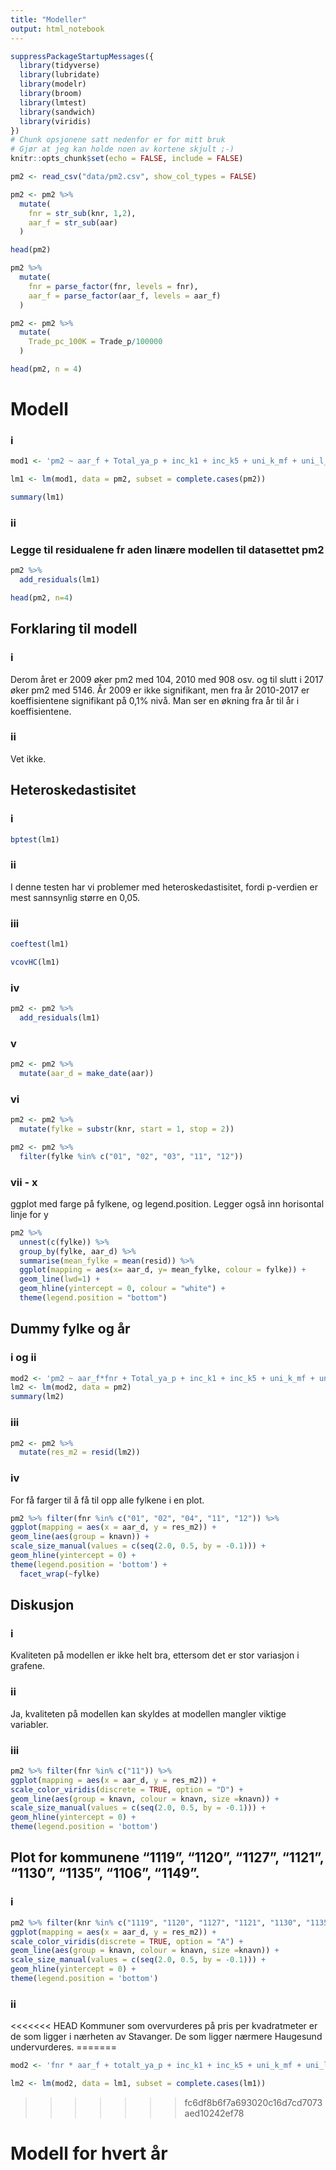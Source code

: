 ```yaml
---
title: "Modeller"
output: html_notebook
---
```


```r
suppressPackageStartupMessages({
  library(tidyverse)
  library(lubridate)
  library(modelr)
  library(broom)
  library(lmtest)
  library(sandwich)
  library(viridis)
})
# Chunk opsjonene satt nedenfor er for mitt bruk
# Gjør at jeg kan holde noen av kortene skjult ;-)
knitr::opts_chunk$set(echo = FALSE, include = FALSE)
```


```r
pm2 <- read_csv("data/pm2.csv", show_col_types = FALSE)
```


```r
pm2 <- pm2 %>% 
  mutate(
    fnr = str_sub(knr, 1,2),
    aar_f = str_sub(aar)
  )
```


```r
head(pm2)
```


```r
pm2 %>% 
  mutate(
    fnr = parse_factor(fnr, levels = fnr),
    aar_f = parse_factor(aar_f, levels = aar_f)
  )
```


```r
pm2 <- pm2 %>% 
  mutate(
    Trade_pc_100K = Trade_p/100000
  ) 
```

```r
head(pm2, n = 4)
```

# Modell

### i

```r
mod1 <- 'pm2 ~ aar_f + Total_ya_p + inc_k1 + inc_k5 + uni_k_mf + uni_l_mf + Trade_pc_100K'
```


```r
lm1 <- lm(mod1, data = pm2, subset = complete.cases(pm2))
```

```r
summary(lm1)
```

### ii

### Legge til residualene fr aden linære modellen til datasettet pm2

```r
pm2 %>% 
  add_residuals(lm1)

head(pm2, n=4)
```

## Forklaring til modell

### i 
Derom året er 2009 øker pm2 med 104, 2010 med 908 osv. og til slutt i 2017 øker pm2 med 5146. 
År 2009 er ikke signifikant, men fra år 2010-2017 er koeffisientene signifikant på 0,1% nivå. Man ser en økning fra år til år i koeffisientene. 

### ii 

Vet ikke.

## Heteroskedastisitet 

### i

```r
bptest(lm1)
```

### ii 

I denne testen har vi problemer med heteroskedastisitet, fordi p-verdien er mest sannsynlig større en 0,05. 

### iii

```r
coeftest(lm1)
```

```r
vcovHC(lm1)
```

### iv 

```r
pm2 <- pm2 %>%
  add_residuals(lm1)
```


### v 

```r
pm2 <- pm2 %>%
  mutate(aar_d = make_date(aar))
```

### vi 

```r
pm2 <- pm2 %>%
  mutate(fylke = substr(knr, start = 1, stop = 2)) 

pm2 <- pm2 %>% 
  filter(fylke %in% c("01", "02", "03", "11", "12"))

```


### vii - x

ggplot med farge på fylkene, og legend.position. Legger også inn horisontal linje for y
```r
pm2 %>% 
  unnest(c(fylke)) %>% 
  group_by(fylke, aar_d) %>% 
  summarise(mean_fylke = mean(resid)) %>% 
  ggplot(mapping = aes(x= aar_d, y= mean_fylke, colour = fylke)) +
  geom_line(lwd=1) +
  geom_hline(yintercept = 0, colour = "white") +
  theme(legend.position = "bottom")
```

## Dummy fylke og år

### i og ii

```r
mod2 <- 'pm2 ~ aar_f*fnr + Total_ya_p + inc_k1 + inc_k5 + uni_k_mf + uni_l_mf + Trade_pc_100K'
lm2 <- lm(mod2, data = pm2)
summary(lm2)
```


### iii

```r
pm2 <- pm2 %>% 
  mutate(res_m2 = resid(lm2))
```

### iv 

For få farger til å få til opp alle fylkene i en plot. 

```r
pm2 %>% filter(fnr %in% c("01", "02", "04", "11", "12")) %>%
ggplot(mapping = aes(x = aar_d, y = res_m2)) +
geom_line(aes(group = knavn)) +
scale_size_manual(values = c(seq(2.0, 0.5, by = -0.1))) +
geom_hline(yintercept = 0) +
theme(legend.position = 'bottom') +
  facet_wrap(~fylke)
```

## Diskusjon

### i 

Kvaliteten på modellen er ikke helt bra, ettersom det er stor variasjon i grafene. 

### ii 

Ja, kvaliteten på modellen kan skyldes at modellen mangler viktige variabler. 

### iii

```r
pm2 %>% filter(fnr %in% c("11")) %>%
ggplot(mapping = aes(x = aar_d, y = res_m2)) +
scale_color_viridis(discrete = TRUE, option = "D") +
geom_line(aes(group = knavn, colour = knavn, size =knavn)) +
scale_size_manual(values = c(seq(2.0, 0.5, by = -0.1))) +
geom_hline(yintercept = 0) +
theme(legend.position = 'bottom')
```

## Plot for kommunene "1119", "1120", "1127", "1121", "1130", "1135", "1106", "1149". 

### i 

```r
pm2 %>% filter(knr %in% c("1119", "1120", "1127", "1121", "1130", "1135", "1106", "1149")) %>%
ggplot(mapping = aes(x = aar_d, y = res_m2)) +
scale_color_viridis(discrete = TRUE, option = "A") +
geom_line(aes(group = knavn, colour = knavn, size =knavn)) +
scale_size_manual(values = c(seq(2.0, 0.5, by = -0.1))) +
geom_hline(yintercept = 0) +
theme(legend.position = 'bottom')
```


### ii 

<<<<<<< HEAD
Kommuner som overvurderes på pris per kvadratmeter er de som ligger i nærheten av Stavanger. De som ligger nærmere Haugesund undervurderes. 
=======
```r
mod2 <- 'fnr * aar_f + totalt_ya_p + inc_k1 + inc_k5 + uni_k_mf + uni_l_mf + Trade_pc_100K'
```

```r
lm2 <- lm(mod2, data = lm1, subset = complete.cases(lm1))
```
>>>>>>> fc6df8b6f7a693020c16d7cd7073aed10242ef78


# Modell for hvert år 


